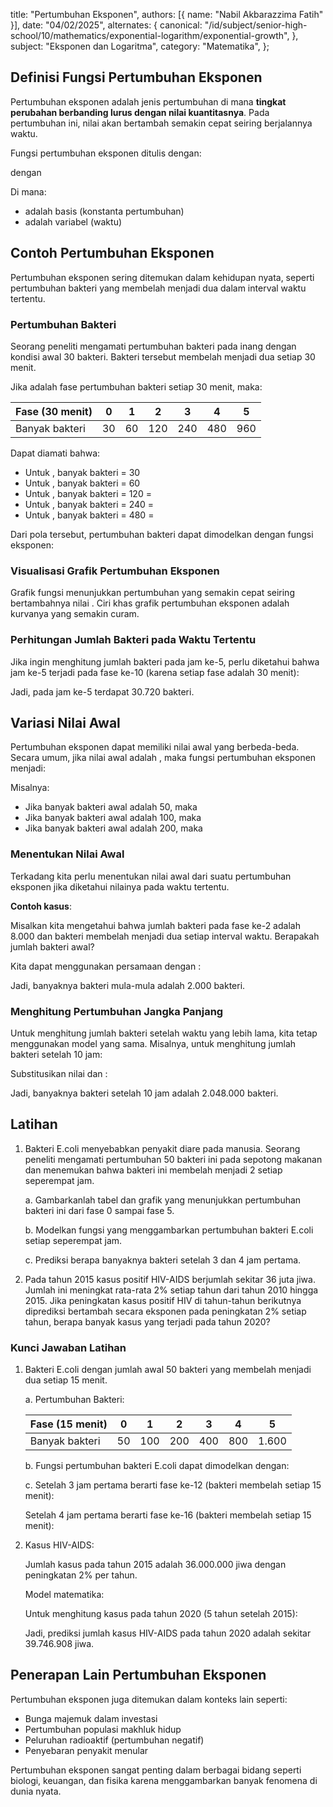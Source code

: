 
  title: "Pertumbuhan Eksponen",
  authors: [{ name: "Nabil Akbarazzima Fatih" }],
  date: "04/02/2025",
  alternates: {
    canonical:
      "/id/subject/senior-high-school/10/mathematics/exponential-logarithm/exponential-growth",
  },
  subject: "Eksponen dan Logaritma",
  category: "Matematika",
};

## Definisi Fungsi Pertumbuhan Eksponen

Pertumbuhan eksponen adalah jenis pertumbuhan di mana **tingkat perubahan berbanding lurus dengan nilai kuantitasnya**. Pada pertumbuhan ini, nilai akan bertambah semakin cepat seiring berjalannya waktu.

Fungsi pertumbuhan eksponen ditulis dengan:

<InlineMath math="f(x) = a^x" /> dengan <InlineMath math="a > 1" />

Di mana:

- <InlineMath math="a" /> adalah basis (konstanta pertumbuhan)
- <InlineMath math="x" /> adalah variabel (waktu)

## Contoh Pertumbuhan Eksponen

Pertumbuhan eksponen sering ditemukan dalam kehidupan nyata, seperti pertumbuhan bakteri yang membelah menjadi dua dalam interval waktu tertentu.

### Pertumbuhan Bakteri

Seorang peneliti mengamati pertumbuhan bakteri pada inang dengan kondisi awal 30 bakteri. Bakteri tersebut membelah menjadi dua setiap 30 menit.

Jika <InlineMath math="x" /> adalah fase pertumbuhan bakteri setiap 30 menit, maka:

| Fase (30 menit) | 0   | 1   | 2   | 3   | 4   | 5   |
| --------------- | --- | --- | --- | --- | --- | --- |
| Banyak bakteri  | 30  | 60  | 120 | 240 | 480 | 960 |

Dapat diamati bahwa:

- Untuk <InlineMath math="x = 0" />, banyak bakteri = 30
- Untuk <InlineMath math="x = 1" />, banyak bakteri = 60
- Untuk <InlineMath math="x = 2" />, banyak bakteri = 120 = <InlineMath math="2^2 \cdot 30" />
- Untuk <InlineMath math="x = 3" />, banyak bakteri = 240 = <InlineMath math="2^3 \cdot 30" />
- Untuk <InlineMath math="x = 4" />, banyak bakteri = 480 = <InlineMath math="2^4 \cdot 30" />

Dari pola tersebut, pertumbuhan bakteri dapat dimodelkan dengan fungsi eksponen:

<BlockMath math="f(x) = 30 \cdot (2^x)" />

### Visualisasi Grafik Pertumbuhan Eksponen

Grafik fungsi <InlineMath math="f(x) = 30 \cdot (2^x)" /> menunjukkan pertumbuhan yang semakin cepat seiring bertambahnya nilai <InlineMath math="x" />. Ciri khas grafik pertumbuhan eksponen adalah kurvanya yang semakin curam.

<FunctionChart
  p={30}
  a={2}
  title="Pertumbuhan Bakteri"
  description="Pertumbuhan bakteri yang membelah menjadi dua setiap 30 menit."
/>

### Perhitungan Jumlah Bakteri pada Waktu Tertentu

Jika ingin menghitung jumlah bakteri pada jam ke-5, perlu diketahui bahwa jam ke-5 terjadi pada fase ke-10 (karena setiap fase adalah 30 menit):

<BlockMath math="f(10) = 30 \cdot (2^{10}) = 30 \cdot 1024 = 30.720" />

Jadi, pada jam ke-5 terdapat 30.720 bakteri.

## Variasi Nilai Awal

Pertumbuhan eksponen dapat memiliki nilai awal yang berbeda-beda. Secara umum, jika nilai awal adalah <InlineMath math="P_0" />, maka fungsi pertumbuhan eksponen menjadi:

<BlockMath math="f(x) = P_0 \cdot (a^x)" />

Misalnya:

- Jika banyak bakteri awal adalah 50, maka <InlineMath math="f(x) = 50 \cdot (2^x)" />
- Jika banyak bakteri awal adalah 100, maka <InlineMath math="f(x) = 100 \cdot (2^x)" />
- Jika banyak bakteri awal adalah 200, maka <InlineMath math="f(x) = 200 \cdot (2^x)" />

### Menentukan Nilai Awal

Terkadang kita perlu menentukan nilai awal <InlineMath math="x_0" /> dari suatu pertumbuhan eksponen jika diketahui nilainya pada waktu tertentu.

**Contoh kasus**:

Misalkan kita mengetahui bahwa jumlah bakteri pada fase ke-2 adalah 8.000 dan bakteri membelah menjadi dua setiap interval waktu. Berapakah jumlah bakteri awal?

Kita dapat menggunakan persamaan <InlineMath math="x_2 = a^2 \cdot x_0" /> dengan <InlineMath math="a = 2" />:

<div className="flex flex-col gap-4">
  <BlockMath math="x_2 = a^2 \cdot x_0" />
  <BlockMath math="8000 = 2^2 \cdot x_0" />
  <BlockMath math="8000 = 4 \cdot x_0" />
  <BlockMath math="\frac{8000}{4} = x_0" />
  <BlockMath math="x_0 = 2000" />
</div>

Jadi, banyaknya bakteri mula-mula adalah 2.000 bakteri.

### Menghitung Pertumbuhan Jangka Panjang

Untuk menghitung jumlah bakteri setelah waktu yang lebih lama, kita tetap menggunakan model yang sama. Misalnya, untuk menghitung jumlah bakteri setelah 10 jam:

<BlockMath math="x_{10} = a^{10} \cdot x_0" />

Substitusikan nilai <InlineMath math="a = 2" /> dan <InlineMath math="x_0 = 2.000" />:

<div className="flex flex-col gap-4">
  <BlockMath math="x_{10} = 2^{10} \cdot 2.000" />
  <BlockMath math="x_{10} = 1.024 \cdot 2.000" />
  <BlockMath math="x_{10} = 2.048.000" />
</div>

Jadi, banyaknya bakteri setelah 10 jam adalah 2.048.000 bakteri.

## Latihan

1. Bakteri E.coli menyebabkan penyakit diare pada manusia. Seorang peneliti mengamati pertumbuhan 50 bakteri ini pada sepotong makanan dan menemukan bahwa bakteri ini membelah menjadi 2 setiap seperempat jam.

   a. Gambarkanlah tabel dan grafik yang menunjukkan pertumbuhan bakteri ini dari fase 0 sampai fase 5.

   b. Modelkan fungsi yang menggambarkan pertumbuhan bakteri E.coli setiap seperempat jam.

   c. Prediksi berapa banyaknya bakteri setelah 3 dan 4 jam pertama.

2. Pada tahun 2015 kasus positif HIV-AIDS berjumlah sekitar 36 juta jiwa. Jumlah ini meningkat rata-rata 2% setiap tahun dari tahun 2010 hingga 2015. Jika peningkatan kasus positif HIV di tahun-tahun berikutnya diprediksi bertambah secara eksponen pada peningkatan 2% setiap tahun, berapa banyak kasus yang terjadi pada tahun 2020?

### Kunci Jawaban Latihan

1. Bakteri E.coli dengan jumlah awal 50 bakteri yang membelah menjadi dua setiap 15 menit.

   a. Pertumbuhan Bakteri:

   | Fase (15 menit) | 0   | 1   | 2   | 3   | 4   | 5     |
   | --------------- | --- | --- | --- | --- | --- | ----- |
   | Banyak bakteri  | 50  | 100 | 200 | 400 | 800 | 1.600 |

   <FunctionChart
     p={50}
     a={2}
     n={7}
     title="Pertumbuhan Bakteri"
     description="Pertumbuhan bakteri yang membelah menjadi dua setiap 15 menit."
   />

   b. Fungsi pertumbuhan bakteri E.coli dapat dimodelkan dengan:

   <BlockMath math="f(x) = 50 \cdot (2^x)" />

   c. Setelah 3 jam pertama berarti fase ke-12 (bakteri membelah setiap 15 menit):

   <div className="flex flex-col gap-4">
     <BlockMath math="f(12) = 50 \cdot (2^{12})" />
     <BlockMath math="f(12) = 50 \cdot 4.096" />
     <BlockMath math="f(12) = 204.800" />
   </div>

   Setelah 4 jam pertama berarti fase ke-16 (bakteri membelah setiap 15 menit):

   <div className="flex flex-col gap-4">
     <BlockMath math="f(16) = 50 \cdot (2^{16})" />
     <BlockMath math="f(16) = 50 \cdot 65.536" />
     <BlockMath math="f(16) = 3.276.800" />
   </div>

2. Kasus HIV-AIDS:

   Jumlah kasus pada tahun 2015 adalah 36.000.000 jiwa dengan peningkatan 2% per tahun.

   Model matematika:

   <BlockMath math="f(x) = 36.000.000 \cdot (1 + 0,02)^x" />

   Untuk menghitung kasus pada tahun 2020 (5 tahun setelah 2015):

   <div className="flex flex-col gap-4">
     <BlockMath math="f(5) = 36.000.000 \cdot (1,02)^5" />
     <BlockMath math="f(5) = 36.000.000 \cdot 1,1040808" />
     <BlockMath math="f(5) = 39.746.908" />
   </div>

   Jadi, prediksi jumlah kasus HIV-AIDS pada tahun 2020 adalah sekitar 39.746.908 jiwa.

## Penerapan Lain Pertumbuhan Eksponen

Pertumbuhan eksponen juga ditemukan dalam konteks lain seperti:

- Bunga majemuk dalam investasi
- Pertumbuhan populasi makhluk hidup
- Peluruhan radioaktif (pertumbuhan negatif)
- Penyebaran penyakit menular

Pertumbuhan eksponen sangat penting dalam berbagai bidang seperti biologi, keuangan, dan fisika karena menggambarkan banyak fenomena di dunia nyata.
